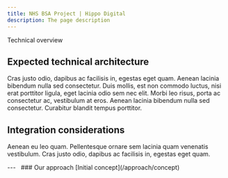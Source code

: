 ```yaml
---
title: NHS BSA Project | Hippo Digital
description: The page description
---
```


<Heading caption='Our approach' tag='h1'>Technical overview</Heading>

## Expected technical architecture

Cras justo odio, dapibus ac facilisis in, egestas eget quam. Aenean lacinia bibendum nulla sed consectetur. Duis mollis, est non commodo luctus, nisi erat porttitor ligula, eget lacinia odio sem nec elit. Morbi leo risus, porta ac consectetur ac, vestibulum at eros. Aenean lacinia bibendum nulla sed consectetur. Curabitur blandit tempus porttitor.

## Integration considerations

Aenean eu leo quam. Pellentesque ornare sem lacinia quam venenatis vestibulum. Cras justo odio, dapibus ac facilisis in, egestas eget quam.

<GridRow>
    <GridColumn width={'full'}>
        ---
    </GridColumn>
</GridRow>
<GridRow>
    <GridColumn width={'1/2'}>
        &nbsp;
    </GridColumn>
    <GridColumn width={'1/2'}>
        <InsetText>
            ### Our approach
            [Initial concept](/approach/concept)
        </InsetText>
    </GridColumn>
</GridRow>